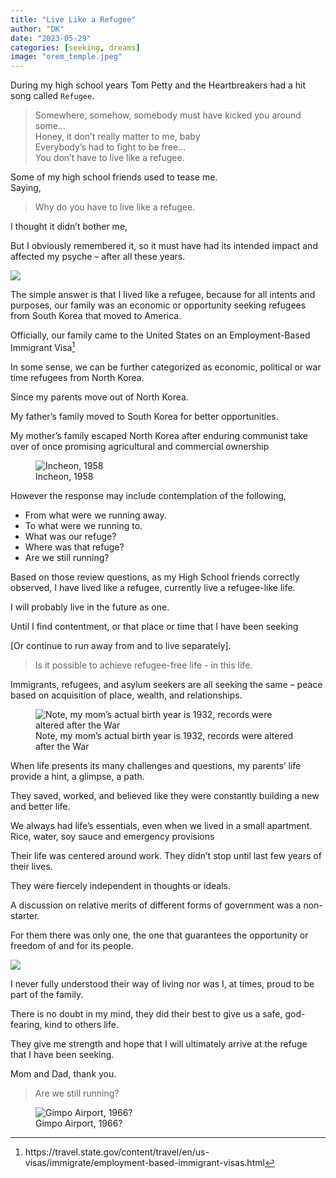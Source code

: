 ```yaml
---
title: "Live Like a Refugee"
author: "DK"
date: "2023-05-29"
categories: [seeking, dreams]
image: "orem_temple.jpeg"
---
```


During my high school years Tom Petty and the Heartbreakers had a hit song called `Refugee`.

> Somewhere, somehow, somebody must have kicked you around some...  
Honey, it don't really matter to me, baby  
Everybody's had to fight to be free...  
You don’t have to live like a refugee.

Some of my high school friends used to tease me.  
Saying,  

> Why do you have to live like a refugee.

I thought it didn’t bother me,

But I obviously remembered it, so it must have had its intended impact and affected my psyche -- after all these years.

![](main.jpeg)

The simple answer is that I lived like a refugee, because for all intents and purposes, our family was an economic or opportunity seeking refugees from South Korea that moved to America.

Officially, our family came to the United States on an Employment-Based Immigrant Visa^[https://travel.state.gov/content/travel/en/us-visas/immigrate/employment-based-immigrant-visas.html]

In some sense, we can be further categorized as economic, political or war time refugees from North Korea.

Since my parents move out of North Korea.

My father’s family moved to South Korea for better opportunities.

My mother’s family escaped North Korea after enduring communist take over of once promising agricultural and commercial ownership

![Incheon, 1958](marriage.JPG)

However the response may include contemplation of the following,

- From what were we running away.
- To what were we running to. 
- What was our refuge?
- Where was that refuge?
- Are we still running? 

Based on those review questions, as my High School friends correctly observed, I have lived like a refugee, currently live a refugee-like life.

I will probably live in the future as one.

Until I find contentment, or that place or time that I have been seeking 

[Or continue to run away from and to live separately].

> Is it possible to achieve refugee-free life - in this life.

Immigrants, refugees, and asylum seekers are all seeking the same – peace based on acquisition of place, wealth, and relationships.

![Note, my mom's actual birth year is 1932, records were altered after the War](remembrance.jpeg)

When life presents its many challenges and questions, my parents' life provide a hint, a glimpse, a path.

They saved, worked, and believed like they were constantly building a new and better life.

We always had life's essentials, even when we lived in a small apartment.  Rice, water, soy sauce and emergency provisions

Their life was centered around work.
They didn't stop until last few years of their lives.

They were fiercely independent in thoughts or ideals.  

A discussion on relative merits of different forms of government was a non-starter.  

For them there was only one, the one that guarantees the opportunity or freedom of and for its people.

![](june.jpeg)

I never fully understood their way of living nor was I, at times, proud to be part of the family.

There is no doubt in my mind, they did their best to give us a safe, god-fearing, kind to others life.

They give me strength and hope that I will ultimately arrive at the refuge that I have been seeking.

Mom and Dad, thank you.

> Are we still running?

![Gimpo Airport, 1966?](future.jpg)